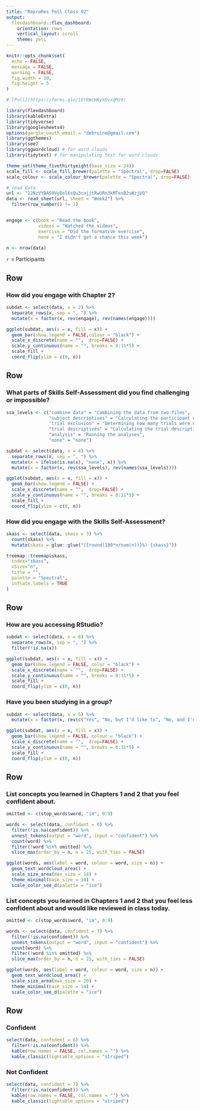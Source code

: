 ```yaml
---
title: "ReproRes Poll Class 02"
output: 
  flexdashboard::flex_dashboard:
    orientation: rows
    vertical_layout: scroll
    theme: yeti
---
```


```r
knitr::opts_chunk$set(
  echo = FALSE,
  message = FALSE,
  warning = FALSE,
  fig.width = 10,
  fig.height = 5
)

# [Poll](https://forms.gle/1EY8WcHKyXQvxqMz9)

library(flexdashboard)
library(kableExtra)
library(tidyverse)
library(googlesheets4)
options(gargle_oauth_email = "debruine@gmail.com")
library(ggthemes)
library(see)
library(ggwordcloud) # for word clouds
library(tidytext) # for manipulating text for word clouds
```

```r
theme_set(theme_fivethirtyeight(base_size = 24))
scale_fill <- scale_fill_brewer(palette = "Spectral", drop=FALSE)
scale_colour <- scale_colour_brewer(palette = "Spectral", drop=FALSE)
```

```r
# read data
url <- "12NzVYBAS0VyOol6sQu3cojjtRwURn3kMTesB2uWzjUQ"
data <- read_sheet(url, sheet = "Week2") %>%
  filter(row_number() != 1)


engage <- c(book = "Read the book", 
            videos = "Watched the videos", 
            exercise = "Did the formative exercise",
            none = "I didn't get a chance this week")

n <- nrow(data)
```

`r n` Participants

Row {data-height=400}
-----------------------------------------------------------------------

### How did you engage with Chapter 2?

```r
subdat <- select(data, x = 2) %>%
  separate_rows(x, sep = ", ") %>%
  mutate(x = factor(x, rev(engage), rev(names(engage))))

ggplot(subdat, aes(x = x, fill = x)) +
  geom_bar(show.legend = FALSE,colour = "black") +
  scale_x_discrete(name = "",  drop=FALSE) +
  scale_y_continuous(name = "", breaks = 0:11*5) +
  scale_fill +
  coord_flip(ylim = c(0, n)) 
```


Row {data-height=400}
-----------------------------------------------------------------------

### What parts of Skills Self-Assessment did you find challenging or impossible?

```r
ssa_levels <- c("combine data" = "Combining the data from two files", 
                "subject descriptives" = "Calculating the participant descriptives", 
                "trial exclusion" = "Determining how many trials were excluded", 
                "trial descriptives" = "Calculating the trial descriptives", 
                "analysis" = "Running the analyses",
                "none" = "none")

subdat <- select(data, x = 4) %>%
  separate_rows(x, sep = ", ") %>%
  mutate(x = ifelse(is.na(x), "none", x)) %>%
  mutate(x = factor(x, rev(ssa_levels), rev(names(ssa_levels))))

ggplot(subdat, aes(x = x, fill = x)) +
  geom_bar(show.legend = FALSE) +
  scale_x_discrete(name = "",  drop=FALSE) +
  scale_y_continuous(name = "", breaks = 0:11*5) +
  scale_fill +
  coord_flip(ylim = c(0, n)) 
```



### How did you engage with the Skills Self-Assessment?

```r
skass <- select(data, skass = 3) %>%
  count(skass) %>%
  mutate(skass = glue::glue("({round(100*n/sum(n))}%) {skass}"))

treemap::treemap(skass,
  index="skass",
  vSize="n",
  title = "",
  palette = "Spectral",
  inflate.labels = TRUE
)
```

Row {data-height=400}
-----------------------------------------------------------------------

### How are you accessing RStudio?

```r
subdat <- select(data, x = 8) %>%
  separate_rows(x, sep = ", ") %>%
  filter(!is.na(x))

ggplot(subdat, aes(x = x, fill = x)) +
  geom_bar(show.legend = FALSE, color = "black") +
  scale_x_discrete(name = "",  drop=FALSE) +
  scale_y_continuous(name = "", breaks = 0:11*5) +
  scale_fill +
  coord_flip(ylim = c(0, n)) 
```


### Have you been studying in a group?

```r
subdat <- select(data, x = 5) %>%
  mutate(x = factor(x, rev(c("Yes", "No, but I'd like to", "No, and I'd rather not"))))

ggplot(subdat, aes(x = x, fill = x)) +
  geom_bar(show.legend = FALSE, colour = "black") +
  scale_x_discrete(name = "",  drop=FALSE) +
  scale_y_continuous(name = "", breaks = 0:11*5) +
  scale_fill +
  coord_flip(ylim = c(0, n)) 
```

Row {data-height=400}
-----------------------------------------------------------------------

### List concepts you learned in Chapters 1 and 2 that you feel confident about.

```r
omitted <- c(stop_words$word, "im", 0:9)

words <- select(data, confident = 6) %>%
  filter(!is.na(confident)) %>%
  unnest_tokens(output = "word", input = "confident") %>%
  count(word) %>%
  filter(!word %in% omitted) %>%
  slice_max(order_by = n, n = 25, with_ties = FALSE)

ggplot(words, aes(label = word, colour = word, size = n)) +
  geom_text_wordcloud_area() +
  scale_size_area(max_size = 14) +
  theme_minimal(base_size = 10) +
  scale_color_see_d(palette = "ice") 
```



### List concepts you learned in Chapters 1 and 2 that you feel less confident about and would like reviewed in class today.

```r
omitted <- c(stop_words$word, "im", 0:9)

words <- select(data, confident = 7) %>%
  filter(!is.na(confident)) %>%
  unnest_tokens(output = "word", input = "confident") %>%
  count(word) %>%
  filter(!word %in% omitted) %>%
  slice_max(order_by = n, n = 25, with_ties = FALSE)

ggplot(words, aes(label = word, colour = word, size = n)) +
  geom_text_wordcloud_area() +
  scale_size_area(max_size = 20) +
  theme_minimal(base_size = 14) +
  scale_color_see_d(palette = "ice") 
```

Row {data-height=600}
-----------------------------------------------------------------------

### Confident 

```r
select(data, confident = 6) %>%
  filter(!is.na(confident)) %>%
  kable(row.names = FALSE, col.names = "") %>%
  kable_classic(lightable_options = "striped")
```


### Not Confident 

```r
select(data, confident = 7) %>%
  filter(!is.na(confident)) %>%
  kable(row.names = FALSE, col.names = "") %>%
  kable_classic(lightable_options = "striped")
```
